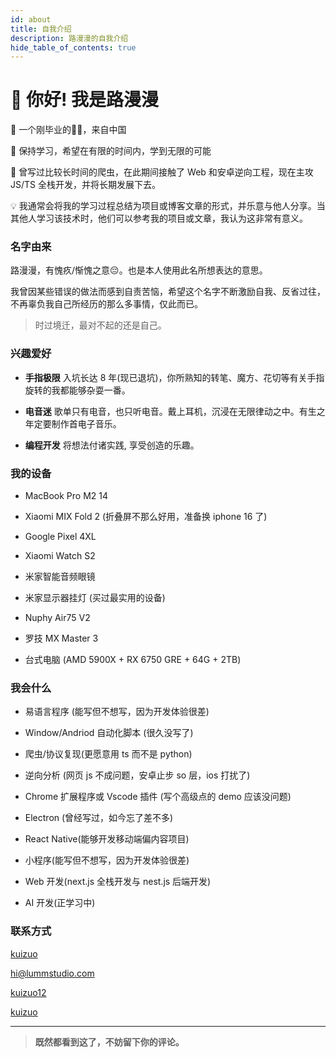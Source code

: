 ```yaml
---
id: about
title: 自我介绍
description: 路漫漫的自我介绍
hide_table_of_contents: true
---
```



# 👋 你好! 我是路漫漫

🧑 一个刚毕业的🐂🐴，来自中国

🌱 保持学习，希望在有限的时间内，学到无限的可能

🐛 曾写过比较长时间的爬虫，在此期间接触了 Web 和安卓逆向工程，现在主攻 JS/TS 全栈开发，并将长期发展下去。

💡 我通常会将我的学习过程总结为项目或博客文章的形式，并乐意与他人分享。当其他人学习该技术时，他们可以参考我的项目或文章，我认为这非常有意义。

### 名字由来

路漫漫，有愧疚/惭愧之意😔。也是本人使用此名所想表达的意思。

我曾因某些错误的做法而感到自责苦恼，希望这个名字不断激励自我、反省过往，不再辜负我自己所经历的那么多事情，仅此而已。

> 时过境迁，最对不起的还是自己。

### 兴趣爱好

- **手指极限** 入坑长达 8 年(现已退坑)，你所熟知的转笔、魔方、花切等有关手指旋转的我都能够杂耍一番。

- **电音迷** 歌单只有电音，也只听电音。戴上耳机，沉浸在无限律动之中。有生之年定要制作首电子音乐。

- **编程开发** 将想法付诸实践, 享受创造的乐趣。

### 我的设备

- MacBook Pro M2 14

- Xiaomi MIX Fold 2 (折叠屏不那么好用，准备换 iphone 16 了)

- Google Pixel 4XL

- Xiaomi Watch S2

- 米家智能音频眼镜

- 米家显示器挂灯 (买过最实用的设备)

- Nuphy Air75 V2

- 罗技 MX Master 3

- 台式电脑 (AMD 5900X + RX 6750 GRE + 64G + 2TB)

### 我会什么

- 易语言程序 (能写但不想写，因为开发体验很差)

- Window/Andriod 自动化脚本 (很久没写了)

- 爬虫/协议复现(更愿意用 ts 而不是 python)

- 逆向分析 (网页 js 不成问题，安卓止步 so 层，ios 打扰了)

- Chrome 扩展程序或 Vscode 插件 (写个高级点的 demo 应该没问题)

- Electron (曾经写过，如今忘了差不多)

- React Native(能够开发移动端偏内容项目)

- 小程序(能写但不想写，因为开发体验很差)

- Web 开发(next.js 全栈开发与 nest.js 后端开发)

- AI 开发(正学习中)

### 联系方式

<p style={{ display: 'flex', 'align-items': 'center', gap: '0.5rem' }}>
  <Icon icon="ri:github-line" width="20" heigth="20" />
  <a href={social.github.href}>kuizuo</a>
</p>

<p style={{ display: 'flex', 'align-items': 'center', gap: '0.5rem' }}>
  <Icon icon="ri:mail-open-line" width="20" heigth="20" />
  <a href={social.email.href}>hi@lummstudio.com</a>
</p>

<p style={{ display: 'flex', 'align-items': 'center', gap: '0.5rem' }}>
  <Icon icon="ri:wechat-2-line" width="20" heigth="20" />
  <a href={social.wx.href}>kuizuo12</a>
</p>

<p style={{ display: 'flex', 'align-items': 'center', gap: '0.5rem' }}>
  <Icon icon="ri:twitter-x-line" width="20" heigth="20" /> <a href={social.x.href}>kuizuo</a>
</p>

---

> **既然都看到这了，不妨留下你的评论。**

<Comment />
